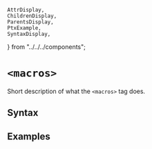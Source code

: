     AttrDisplay,
    ChildrenDisplay,
    ParentsDisplay,
    PtxExample,
    SyntaxDisplay,
} from "../../../components";

# `<macros>`

Short description of what the `<macros>` tag does.

## Syntax

<SyntaxDisplay name="macros" />

## Examples

    